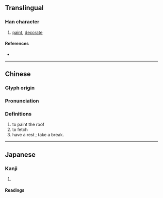 {{also|墍}}
{{character info/new}}
==Translingual==

===Han character===
{{Han char|rn=32|rad=土|as=09|sn=12|four=71104|canj=AUG|ids=⿱既土}}

# [[paint]], [[decorate]]

====References====
* {{Han ref|kx=0234.271|hdz=10468.040|uh=5848|ud=22600}}

----

==Chinese==
{{zh-forms}}

===Glyph origin===
{{Han etym}}

===Pronunciation===
{{zh-pron
|m=jì,xì
|c=hei3,kei3
|mc=y
|oc=y
|cat=
}}

===Definitions===
{{zh-hanzi}}
#to paint the roof
#to fetch 
#have a rest ; take a break.


----

==Japanese==

===Kanji===
{{ja-kanji|grade=|rs=土09}}

# {{defn|lang=ja|sort=土09}}

====Readings====
{{ja-readings|on=[[き]] (ki), [[ぎ]] (gi), [[け]] (ke), [[かい]] (kai), [[がい]] (gai)|kun=[[ぬる]] (nuru), [[かざる]] (kazaru), [[とる]] (toru), [[いこう]] (ikou)}}